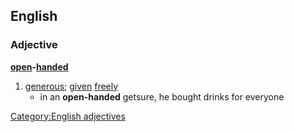 ==English==
===Adjective===
'''[[open]]-[[handed]]'''
#[[generous]]; [[given]] [[freely]]
#* in an '''open-handed''' getsure, he bought drinks for everyone
[[Category:English adjectives]]